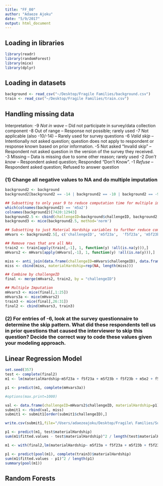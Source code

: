 ```yaml
---
title: "FF_00"
author: "Adaeze Ajoku"
date: "5/9/2017"
output: html_document
---
```


## Loading in libraries
```r
library(readr)
library(randomForest)
library(mice)
library(dplyr)
```

## Loading in datasets
```r
background <- read_csv("~/Desktop/Fragile Families/background.csv")
train <- read_csv("~/Desktop/Fragile Families/train.csv")
```

## Handling missing data
Interpretation:
-9 *Not in wave* – Did not participate in survey/data collection component
-8 Out of range – Response not possible; rarely used
-7 Not applicable (also -10/-14) – Rarely used for survey questions
-6 *Valid skip* – Intentionally not asked question; question does not apply to respondent or response known based on prior information.
-5 Not asked “Invalid skip” – Respondent not asked question in the version of the survey they received.
-3 Missing – Data is missing due to some other reason; rarely used
-2 *Don’t know* – Respondent asked question; Responded “Don’t Know”.
-1 *Refuse* – Respondent asked question; Refused to answer question

### (1) Change all negative values to NA and do multiple imputation
```r
background2 <- background
background2[background2 == -14 | background2 == -10 | background2 == -9 | background2 == -8 | background2 == -7 | background2 == -6 | background2 == -5 | background2 == -3 | background2 == -2 | background2 == -1] <- NA

## Subsetting to only year 9 to reduce computation time for multiple imputation
which(colnames(background2) == 'm5a2')
colnames(background2)[7420:12943]
background2.5 <- cbind(challengeID=background$challengeID, background2[,7420:12943])
background3 <- mice(background2.5, method='norm')

## Subsetting to just Material Hardship variables to further reduce computation time for multiple imputation
mHvars <- background2.5[, c('challengeID', 'm5f23a',  'f5f23a', 'm5f23b', 'f5f23b', 'm5e2', 'f5e2', 'm5f23c', 'f5f23c', 'm5f23d', 'f5f23d', 'm5f23e', 'f5f23e', 'm5f23f', 'f5f23f', 'm5f23g', 'f5f23g', 'm5f23h', 'f5f23h', 'm5f23i', 'f5f23i', 'm5f23j', 'f5f23j', 'm5f23k', 'f5f23k')]

## Remove rows that are all NAs
train2 <- train[apply(train[,-1], 1, function(y) !all(is.na(y))),]
mHvars2 <- mHvars[apply(mHvars[,-1], 1, function(y) !all(is.na(y))),]

miss <- anti_join(data.frame(challengeID=mHvars$challengeID), data.frame(challengeID=mHvars2$challengeID))
miss <- cbind(miss, materialHardship=rep(NA, length(miss)))

## Combine by challengeID
final <- merge(mHvars2, train2, by = "challengeID")

## Multiple Imputation
mHvars3 <- mice(final[,1:25])
mHvars3a <- mice(mHvars2)
train3 <- mice(final[,26:31])
final2 <- cbind(mHvars3, train3)
```

### (2) For entries of -6, look at the survey questionnaire to determine the skip pattern. What did these respondents tell us in prior questions that caused the interviewer to skip this question? Decide the correct way to code these values given your modeling approach.

## Linear Regression Model
```r
set.seed(357)
test <- complete(final2)
m1 <- lm(materialHardship~m5f23a + f5f23a + m5f23b + f5f23b + m5e2 + f5e2 + m5f23c + f5f23c + m5f23d + f5f23d + m5f23e + f5f23e + m5f23f + f5f23f + m5f23g + f5f23g + m5f23h + f5f23h + m5f23i + f5f23i + m5f23j + f5f23j + m5f23k + f5f23k, data=test)

p1 <- predict(m1, complete(mHvars3a))

#options(max.print=1000)

val <- data.frame(challengeID=mHvars2$challengeID, materialHardship=p1)
submit1 <- rbind(val, miss)
submit1 <- submit1[order(submit1$challengeID),]

write.csv(submit1,file="/Users/adaezeajoku/Desktop/Fragile\ Families/Submission1_MH.csv")

```

``` r
p1 <- predict(m1, test$materialHardship)
sum(m1$fitted.values - test$materialHardship)^2 / length(test$materialHardship)

m1 <- with(final2,lm(materialHardship~ m5f23a + f5f23a + m5f23b + f5f23b + m5e2 + f5e2 + m5f23c + f5f23c + m5f23d + f5f23d + m5f23e + f5f23e + m5f23f + f5f23f + m5f23g + f5f23g + m5f23h + f5f23h + m5f23i + f5f23i + m5f23j + f5f23j + m5f23k + f5f23k))

p1 <- predict(pool(m1), complete(train3)$materialHardship)
sum(m1$fitted.values - p1)^2 / length(p1)
summary(pool(m1))
```

## Random Forests

